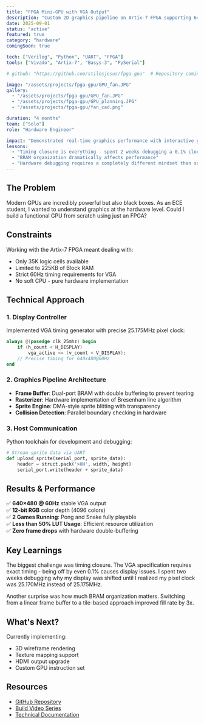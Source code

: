 ```yaml
---
title: "FPGA Mini-GPU with VGA Output"
description: "Custom 2D graphics pipeline on Artix-7 FPGA supporting 640×480@60Hz VGA output with hardware-accelerated games"
date: 2025-09-01
status: "active"
featured: true
category: "hardware"
comingSoon: true

tech: ["Verilog", "Python", "UART", "FPGA"]
tools: ["Vivado", "Artix-7", "Basys-3", "PySerial"]

# github: "https://github.com/stilesjesus/fpga-gpu"  # Repository coming soon

image: "/assets/projects/fpga-gpu/GPU_fan.JPG"
gallery: 
  - "/assets/projects/fpga-gpu/GPU_fan.JPG"
  - "/assets/projects/fpga-gpu/GPU_planning.JPG"
  - "/assets/projects/fpga-gpu/fan_cad.png"

duration: "4 months"
team: ["Solo"]
role: "Hardware Engineer"

impact: "Demonstrated real-time graphics performance with interactive games rendered entirely in FPGA hardware logic"
lessons:
  - "Timing closure is everything - spent 2 weeks debugging a 0.1% clock deviation"
  - "BRAM organization dramatically affects performance"
  - "Hardware debugging requires a completely different mindset than software"
---
```


## The Problem

Modern GPUs are incredibly powerful but also black boxes. As an ECE student, I wanted to understand graphics at the hardware level. Could I build a functional GPU from scratch using just an FPGA?

## Constraints

Working with the Artix-7 FPGA meant dealing with:
- Only 35K logic cells available
- Limited to 225KB of Block RAM
- Strict 60Hz timing requirements for VGA
- No soft CPU - pure hardware implementation

## Technical Approach

### 1. Display Controller
Implemented VGA timing generator with precise 25.175MHz pixel clock:
```verilog
always @(posedge clk_25mhz) begin
    if (h_count < H_DISPLAY) 
        vga_active <= (v_count < V_DISPLAY);
    // Precise timing for 640x480@60Hz
end
```

### 2. Graphics Pipeline Architecture
- **Frame Buffer**: Dual-port BRAM with double buffering to prevent tearing
- **Rasterizer**: Hardware implementation of Bresenham line algorithm
- **Sprite Engine**: DMA-style sprite blitting with transparency
- **Collision Detection**: Parallel boundary checking in hardware

### 3. Host Communication
Python toolchain for development and debugging:
```python
# Stream sprite data via UART
def upload_sprite(serial_port, sprite_data):
    header = struct.pack('>HH', width, height)
    serial_port.write(header + sprite_data)
```

## Results & Performance

✅ **640×480 @ 60Hz** stable VGA output  
✅ **12-bit RGB** color depth (4096 colors)  
✅ **2 Games Running**: Pong and Snake fully playable  
✅ **Less than 50% LUT Usage**: Efficient resource utilization  
✅ **Zero frame drops** with hardware double-buffering  


## Key Learnings

The biggest challenge was timing closure. The VGA specification requires exact timing - being off by even 0.1% causes display issues. I spent two weeks debugging why my display was shifted until I realized my pixel clock was 25.170MHz instead of 25.175MHz.

Another surprise was how much BRAM organization matters. Switching from a linear frame buffer to a tile-based approach improved fill rate by 3x.

## What's Next?

Currently implementing:
- 3D wireframe rendering
- Texture mapping support  
- HDMI output upgrade
- Custom GPU instruction set

## Resources

- [GitHub Repository](https://github.com/stilesjesus/fpga-gpu)
- [Build Video Series](https://youtube.com/playlist?v=YOUR_PLAYLIST)
- [Technical Documentation](https://github.com/stilesjesus/fpga-gpu/wiki)